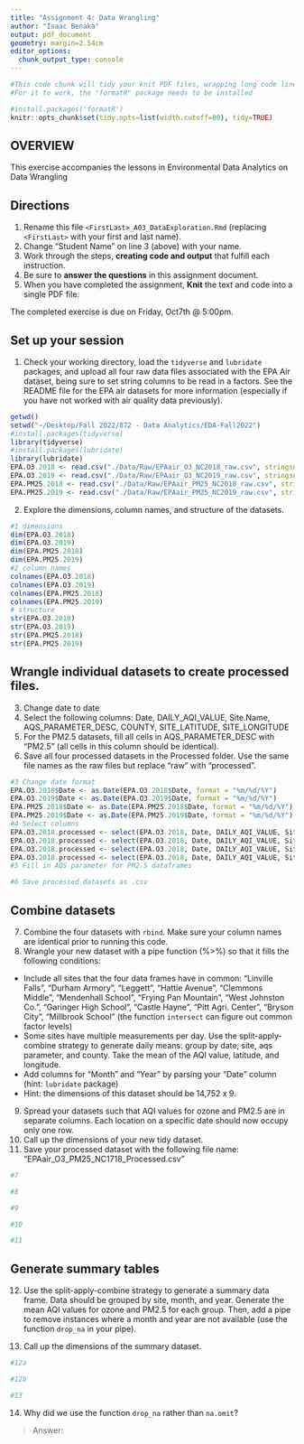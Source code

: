 ```yaml
---
title: "Assignment 4: Data Wrangling"
author: "Isaac Benaka"
output: pdf_document
geometry: margin=2.54cm
editor_options: 
  chunk_output_type: console
---
```


```r
#This code chunk will tidy your knit PDF files, wrapping long code lines
#For it to work, the "formatR" package needs to be installed

#install.packages('formatR')
knitr::opts_chunk$set(tidy.opts=list(width.cutoff=80), tidy=TRUE)
```

## OVERVIEW

This exercise accompanies the lessons in Environmental Data Analytics on Data Wrangling 

## Directions
1.  Rename this file `<FirstLast>_A03_DataExploration.Rmd` (replacing `<FirstLast>` with your first and last name).
2. Change "Student Name" on line 3 (above) with your name.
3. Work through the steps, **creating code and output** that fulfill each instruction.
4. Be sure to **answer the questions** in this assignment document.
5. When you have completed the assignment, **Knit** the text and code into a single PDF file.

The completed exercise is due on Friday, Oct7th @ 5:00pm.

## Set up your session 
1. Check your working directory, load the `tidyverse` and `lubridate` packages, and upload all four raw data files associated with the EPA Air dataset, being sure to set string columns to be read in a factors. See the README file for the EPA air datasets for more information (especially if you have not worked with air quality data previously). 

```r
getwd()
setwd("~/Desktop/Fall 2022/872 - Data Analytics/EDA-Fall2022")
#install.packages(tidyverse)
library(tidyverse)
#install.packages(lubridate)
library(lubridate)
EPA.O3.2018 <- read.csv("./Data/Raw/EPAair_O3_NC2018_raw.csv", stringsAsFactors = TRUE)
EPA.O3.2019 <- read.csv("./Data/Raw/EPAair_O3_NC2019_raw.csv", stringsAsFactors = TRUE)
EPA.PM25.2018 <- read.csv("./Data/Raw/EPAair_PM25_NC2018_raw.csv", stringsAsFactors = TRUE)
EPA.PM25.2019 <- read.csv("./Data/Raw/EPAair_PM25_NC2019_raw.csv", stringsAsFactors = TRUE)
```

2. Explore the dimensions, column names, and structure of the datasets. 

```r
#1 dimensions
dim(EPA.O3.2018)
dim(EPA.O3.2019)
dim(EPA.PM25.2018)
dim(EPA.PM25.2019)
#2 column names
colnames(EPA.O3.2018)
colnames(EPA.O3.2019)
colnames(EPA.PM25.2018)
colnames(EPA.PM25.2019)
# structure
str(EPA.O3.2018)
str(EPA.O3.2019)
str(EPA.PM25.2018)
str(EPA.PM25.2019)
```

## Wrangle individual datasets to create processed files.
3. Change date to date
4. Select the following columns: Date, DAILY_AQI_VALUE, Site.Name, AQS_PARAMETER_DESC, COUNTY, SITE_LATITUDE, SITE_LONGITUDE
5. For the PM2.5 datasets, fill all cells in AQS_PARAMETER_DESC with "PM2.5" (all cells in this column should be identical).
6. Save all four processed datasets in the Processed folder. Use the same file names as the raw files but replace "raw" with "processed".

```r
#3 Change date format
EPA.O3.2018$Date <- as.Date(EPA.O3.2018$Date, format = "%m/%d/%Y")
EPA.O3.2019$Date <- as.Date(EPA.O3.2019$Date, format = "%m/%d/%Y")
EPA.PM25.2018$Date <- as.Date(EPA.PM25.2018$Date, format = "%m/%d/%Y")
EPA.PM25.2019$Date <- as.Date(EPA.PM25.2019$Date, format = "%m/%d/%Y")
#4 Select columns
EPA.O3.2018.processed <- select(EPA.O3.2018, Date, DAILY_AQI_VALUE, Site.Name, AQS_PARAMETER_DESC, COUNTY, SITE_LATITUDE, SITE_LONGITUDE)
EPA.O3.2018.processed <- select(EPA.O3.2018, Date, DAILY_AQI_VALUE, Site.Name, AQS_PARAMETER_DESC, COUNTY, SITE_LATITUDE, SITE_LONGITUDE)
EPA.O3.2018.processed <- select(EPA.O3.2018, Date, DAILY_AQI_VALUE, Site.Name, AQS_PARAMETER_DESC, COUNTY, SITE_LATITUDE, SITE_LONGITUDE)
EPA.O3.2018.processed <- select(EPA.O3.2018, Date, DAILY_AQI_VALUE, Site.Name, AQS_PARAMETER_DESC, COUNTY, SITE_LATITUDE, SITE_LONGITUDE)
#5 Fill in AQS parameter for PM2.5 dataframes

#6 Save processed datasets as .csv

```


## Combine datasets
7. Combine the four datasets with `rbind`. Make sure your column names are identical prior to running this code. 
8. Wrangle your new dataset with a pipe function (%>%) so that it fills the following conditions: 

* Include all sites that the four data frames have in common: "Linville Falls", "Durham Armory", "Leggett", "Hattie Avenue", "Clemmons Middle", "Mendenhall School", "Frying Pan Mountain", "West Johnston Co.", "Garinger High School", "Castle Hayne", "Pitt Agri. Center", "Bryson City", "Millbrook School" (the function `intersect` can figure out common factor levels)
* Some sites have multiple measurements per day. Use the split-apply-combine strategy to generate daily means: group by date, site, aqs parameter, and county. Take the mean of the AQI value, latitude, and longitude.
* Add columns for "Month" and "Year" by parsing your "Date" column (hint: `lubridate` package)
* Hint: the dimensions of this dataset should be 14,752 x 9.

9. Spread your datasets such that AQI values for ozone and PM2.5 are in separate columns. Each location on a specific date should now occupy only one row.
10. Call up the dimensions of your new tidy dataset.
11. Save your processed dataset with the following file name: "EPAair_O3_PM25_NC1718_Processed.csv"

```r
#7

#8

#9

#10

#11

```


## Generate summary tables
12. Use the split-apply-combine strategy to generate a summary data frame. Data should be grouped by site, month, and year. Generate the mean AQI values for ozone and PM2.5 for each group. Then, add a pipe to remove instances where a month and year are not available (use the function `drop_na` in your pipe). 

13. Call up the dimensions of the summary dataset.

```r
#12a

#12b

#13

```

14. Why did we use the function `drop_na` rather than `na.omit`?

> Answer: 
